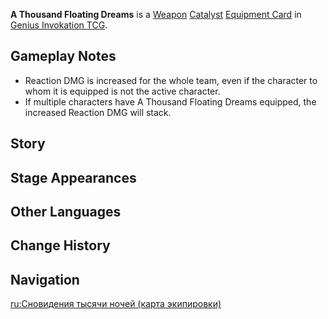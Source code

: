 {{About|the [[Genius Invokation TCG]] Equipment Card|the [[Catalyst]]|A Thousand Floating Dreams}}
{{Genius Invokation TCG Infobox
|title     = A Thousand Floating Dreams
|id        = 311104
|image     = A Thousand Floating Dreams Equipment Card.png
|type      = Equipment Card
|group     = Weapon;Catalyst
|effect    = '''The character deals +1 DMG.'''<br>'''When your character triggers an Elemental Reaction:''' Deal +1 DMG. (Twice per Round)
|matching  = 3
|source1   = {{Sold By}}
}}
'''A Thousand Floating Dreams''' is a [[Weapon Card|Weapon]] [[Catalyst Card|Catalyst]] [[Equipment Card]] in [[Genius Invokation TCG]].

==Gameplay Notes==
* Reaction DMG is increased for the whole team, even if the character to whom it is equipped is not the active character.
* If multiple characters have A Thousand Floating Dreams equipped, the increased Reaction DMG will stack.

==Story==
{{Description|"There is an appointed time for all things to live and die, just like the ceaseless cycles of night and dawn."<br>"May the stories within this lamp grant you dreams worth looking forward to."|title=A Thousand Nights' Dawnsong: A Thousand Floating Dreams}}

==Stage Appearances==
{{Genius Invokation TCG Stage Appearances}}

==Other Languages==
{{Other Languages|A Thousand Floating Dreams;1#0}}

==Change History==
{{Change History|3.7}}

==Navigation==
{{Genius Invokation TCG Navbox|Equipment Card}}

[[ru:Сновидения тысячи ночей (карта экипировки)]]
